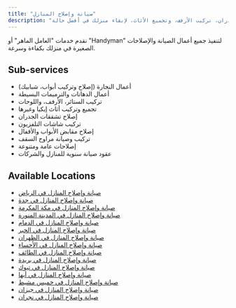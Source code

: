 ```yaml
---
title: "صيانة وإصلاح المنازل"
description: "خدمات صيانة عامة للمنازل تشمل النجارة، الدهانات، إصلاح الجدران، تركيب الأرفف، وتجميع الأثاث، لإبقاء منزلك في أفضل حالة."
---
```

نقدم خدمات "العامل الماهر" أو "Handyman" لتنفيذ جميع أعمال الصيانة والإصلاحات الصغيرة في منزلك بكفاءة وسرعة.

## Sub-services

*   أعمال النجارة (إصلاح وتركيب أبواب، شبابيك)
*   أعمال الدهانات والترميمات البسيطة
*   تركيب الستائر، الأرفف، واللوحات
*   تجميع وتركيب أثاث إيكيا وغيرها
*   إصلاح تشققات الجدران
*   تركيب شاشات التلفزيون
*   إصلاح مقابض الأبواب والأقفال
*   تركيب وصيانة مراوح السقف
*   إصلاحات عامة ومتنوعة
*   عقود صيانة سنوية للمنازل والشركات

## Available Locations

* [صيانة وإصلاح المنازل في الرياض](/services/maintenance/riyadh)
* [صيانة وإصلاح المنازل في جدة](/services/maintenance/jeddah)
* [صيانة وإصلاح المنازل في مكة المكرمة](/services/maintenance/makkah)
* [صيانة وإصلاح المنازل في المدينة المنورة](/services/maintenance/medina)
* [صيانة وإصلاح المنازل في الدمام](/services/maintenance/dammam)
* [صيانة وإصلاح المنازل في الخبر](/services/maintenance/khobar)
* [صيانة وإصلاح المنازل في الظهران](/services/maintenance/dhahran)
* [صيانة وإصلاح المنازل في الأحساء](/services/maintenance/al-ahsa)
* [صيانة وإصلاح المنازل في الطائف](/services/maintenance/taif)
* [صيانة وإصلاح المنازل في بريدة](/services/maintenance/buraidah)
* [صيانة وإصلاح المنازل في تبوك](/services/maintenance/tabuk)
* [صيانة وإصلاح المنازل في أبها](/services/maintenance/abha)
* [صيانة وإصلاح المنازل في خميس مشيط](/services/maintenance/khamis-mushait)
* [صيانة وإصلاح المنازل في جيزان](/services/maintenance/jizan)
* [صيانة وإصلاح المنازل في نجران](/services/maintenance/najran)
